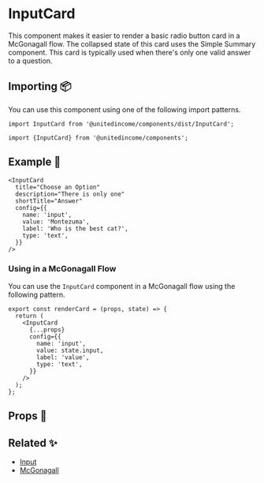 
# InputCard

This component makes it easier to render a basic radio button card in a McGonagall flow. The collapsed state of this card uses the Simple Summary component. This card is typically used when there's only one valid answer to a question.

## Importing 📦

You can use this component using one of the following import patterns.

```tsx
import InputCard from '@unitedincome/components/dist/InputCard';
```

```tsx
import {InputCard} from '@unitedincome/components';
```

## Example 🚀

<Preview>
  <InputCard
    title="Choose an Option"
    description="There is only one"
    shortTitle="Answer"
    config={{
      name: 'input',
      value: 'Montezuma',
      label: 'Who is the best cat?',
      type: 'text',
    }}
  />
</Preview>

```tsx
<InputCard
  title="Choose an Option"
  description="There is only one"
  shortTitle="Answer"
  config={{
    name: 'input',
    value: 'Montezuma',
    label: 'Who is the best cat?',
    type: 'text',
  }}
/>
```

### Using in a McGonagall Flow

You can use the `InputCard` component in a McGonagall flow using the following pattern.

```tsx
export const renderCard = (props, state) => {
  return (
    <InputCard
      {...props}
      config={{
        name: 'input',
        value: state.input,
        label: 'value',
        type: 'text',
      }}
    />
  );
};
```

## Props 🔧

<Props of={InputCard} />

## Related ✨

- [Input](/?path=/story/atoms-input--default)
- [McGonagall](/?path=/story/templates-mcgonagall--default)
